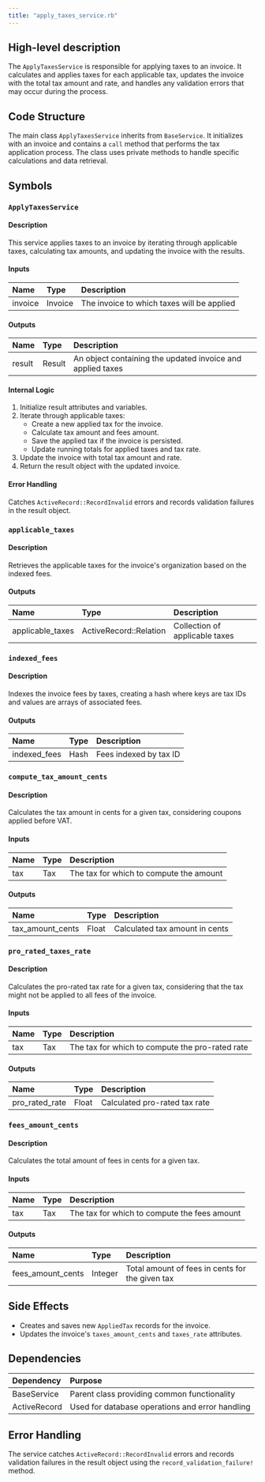 ```yaml
---
title: "apply_taxes_service.rb"
---
```


## High-level description
The `ApplyTaxesService` is responsible for applying taxes to an invoice. It calculates and applies taxes for each applicable tax, updates the invoice with the total tax amount and rate, and handles any validation errors that may occur during the process.

## Code Structure
The main class `ApplyTaxesService` inherits from `BaseService`. It initializes with an invoice and contains a `call` method that performs the tax application process. The class uses private methods to handle specific calculations and data retrieval.

## Symbols

### `ApplyTaxesService`
#### Description
This service applies taxes to an invoice by iterating through applicable taxes, calculating tax amounts, and updating the invoice with the results.

#### Inputs
| Name | Type | Description |
|:-----|:-----|:------------|
| invoice | Invoice | The invoice to which taxes will be applied |

#### Outputs
| Name | Type | Description |
|:-----|:-----|:------------|
| result | Result | An object containing the updated invoice and applied taxes |

#### Internal Logic
1. Initialize result attributes and variables.
2. Iterate through applicable taxes:
   - Create a new applied tax for the invoice.
   - Calculate tax amount and fees amount.
   - Save the applied tax if the invoice is persisted.
   - Update running totals for applied taxes and tax rate.
3. Update the invoice with total tax amount and rate.
4. Return the result object with the updated invoice.

#### Error Handling
Catches `ActiveRecord::RecordInvalid` errors and records validation failures in the result object.

### `applicable_taxes`
#### Description
Retrieves the applicable taxes for the invoice's organization based on the indexed fees.

#### Outputs
| Name | Type | Description |
|:-----|:-----|:------------|
| applicable_taxes | ActiveRecord::Relation | Collection of applicable taxes |

### `indexed_fees`
#### Description
Indexes the invoice fees by taxes, creating a hash where keys are tax IDs and values are arrays of associated fees.

#### Outputs
| Name | Type | Description |
|:-----|:-----|:------------|
| indexed_fees | Hash | Fees indexed by tax ID |

### `compute_tax_amount_cents`
#### Description
Calculates the tax amount in cents for a given tax, considering coupons applied before VAT.

#### Inputs
| Name | Type | Description |
|:-----|:-----|:------------|
| tax | Tax | The tax for which to compute the amount |

#### Outputs
| Name | Type | Description |
|:-----|:-----|:------------|
| tax_amount_cents | Float | Calculated tax amount in cents |

### `pro_rated_taxes_rate`
#### Description
Calculates the pro-rated tax rate for a given tax, considering that the tax might not be applied to all fees of the invoice.

#### Inputs
| Name | Type | Description |
|:-----|:-----|:------------|
| tax | Tax | The tax for which to compute the pro-rated rate |

#### Outputs
| Name | Type | Description |
|:-----|:-----|:------------|
| pro_rated_rate | Float | Calculated pro-rated tax rate |

### `fees_amount_cents`
#### Description
Calculates the total amount of fees in cents for a given tax.

#### Inputs
| Name | Type | Description |
|:-----|:-----|:------------|
| tax | Tax | The tax for which to compute the fees amount |

#### Outputs
| Name | Type | Description |
|:-----|:-----|:------------|
| fees_amount_cents | Integer | Total amount of fees in cents for the given tax |

## Side Effects
- Creates and saves new `AppliedTax` records for the invoice.
- Updates the invoice's `taxes_amount_cents` and `taxes_rate` attributes.

## Dependencies
| Dependency | Purpose |
|:-----------|:--------|
| BaseService | Parent class providing common functionality |
| ActiveRecord | Used for database operations and error handling |

## Error Handling
The service catches `ActiveRecord::RecordInvalid` errors and records validation failures in the result object using the `record_validation_failure!` method.